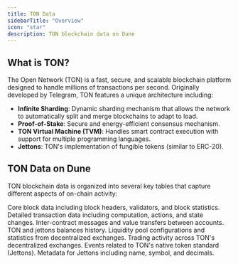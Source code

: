 ```yaml
---
title: TON Data
sidebarTitle: "Overview"
icon: "star"
description: TON blockchain data on Dune
---
```


## What is TON?

The Open Network (TON) is a fast, secure, and scalable blockchain platform designed to handle millions of transactions per second. Originally developed by Telegram, TON features a unique architecture including:

- **Infinite Sharding**: Dynamic sharding mechanism that allows the network to automatically split and merge blockchains to adapt to load.
- **Proof-of-Stake**: Secure and energy-efficient consensus mechanism.
- **TON Virtual Machine (TVM)**: Handles smart contract execution with support for multiple programming languages.
- **Jettons**: TON's implementation of fungible tokens (similar to ERC-20).

## TON Data on Dune

TON blockchain data is organized into several key tables that capture different aspects of on-chain activity:

<CardGroup cols={2}>
  <Card title="Blocks" icon="cube" href="/data-catalog/ton/blocks">
    Core block data including block headers, validators, and block statistics.
  </Card>

  <Card title="Transactions" icon="arrow-right-arrow-left" href="/data-catalog/ton/transactions">
    Detailed transaction data including computation, actions, and state changes.
  </Card>

  <Card title="Messages" icon="envelope" href="/data-catalog/ton/messages">
    Inter-contract messages and value transfers between accounts.
  </Card>

  <Card title="Balances history" icon="book" href="/data-catalog/ton/balances_history">
    TON and jettons balances history.
  </Card>

  <Card title="DEX Pools" icon="water" href="/data-catalog/ton/dex_pools">
    Liquidity pool configurations and statistics from decentralized exchanges.
  </Card>

  <Card title="DEX Trades" icon="arrows-rotate" href="/data-catalog/ton/dex_trades">
    Trading activity across TON's decentralized exchanges.
  </Card>

  <Card title="Jetton Events" icon="token" href="/data-catalog/ton/jetton_events">
    Events related to TON's native token standard (Jettons).
  </Card>

  <Card title="Jetton Metadata" icon="circle-info" href="/data-catalog/ton/jetton_metadata">
    Metadata for Jettons including name, symbol, and decimals.
  </Card>
</CardGroup>
